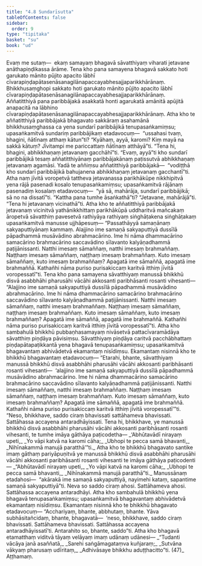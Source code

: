 ```yaml
---
title: "4.8 Sundarīsutta"
tableOfContents: false
sidebar:
  order: 9
type: "tipitaka"
basket: "su"
book: "ud"
---
```



<DynamicBreadcrumb />

<Division number="38" book="ud">

<Paragraph number="318" book="ud">
Evaṃ me sutaṃ—  ekaṃ samayaṃ bhagavā sāvatthiyaṃ viharati jetavane anāthapiṇḍikassa ārāme. Tena kho pana samayena bhagavā sakkato hoti garukato mānito pūjito apacito lābhī cīvarapiṇḍapātasenāsanagilānapaccayabhesajjaparikkhārānaṃ. Bhikkhusaṃghopi sakkato hoti garukato mānito pūjito apacito lābhī cīvarapiṇḍapātasenāsanagilānapaccayabhesajjaparikkhārānaṃ. Aññatitthiyā pana paribbājakā asakkatā honti agarukatā amānitā apūjitā anapacitā na lābhino cīvarapiṇḍapātasenāsanagilānapaccayabhesajjaparikkhārānaṃ.
</Paragraph>

<Paragraph number="319" book="ud">
Atha kho te aññatitthiyā paribbājakā bhagavato sakkāraṃ asahamānā bhikkhusaṃghassa ca yena sundarī paribbājikā tenupasaṅkamiṃsu; upasaṅkamitvā sundariṃ paribbājikaṃ etadavocuṃ—  “ussahasi tvaṃ, bhagini, ñātīnaṃ atthaṃ kātun”ti? “Kyāhaṃ, ayyā, karomi? Kiṃ mayā na sakkā kātuṃ? Jīvitampi me pariccattaṃ ñātīnaṃ atthāyā”ti.
</Paragraph>

<Paragraph number="320" book="ud">
“Tena hi, bhagini, abhikkhaṇaṃ jetavanaṃ gacchāhī”ti. “Evaṃ, ayyā”ti kho sundarī paribbājikā tesaṃ aññatitthiyānaṃ paribbājakānaṃ paṭissutvā abhikkhaṇaṃ jetavanaṃ agamāsi.
</Paragraph>

<Paragraph number="321" book="ud">
Yadā te aññiṃsu aññatitthiyā paribbājakā—  “vodiṭṭhā kho sundarī paribbājikā bahujanena abhikkhaṇaṃ jetavanaṃ gacchantī”ti. Atha naṃ jīvitā voropetvā tattheva jetavanassa parikhākūpe nikkhipitvā yena rājā pasenadi kosalo tenupasaṅkamiṃsu; upasaṅkamitvā rājānaṃ pasenadiṃ kosalaṃ etadavocuṃ—  “yā sā, mahārāja, sundarī paribbājikā; sā no na dissatī”ti. “Kattha pana tumhe āsaṅkathā”ti? “Jetavane, mahārājā”ti. “Tena hi jetavanaṃ vicinathā”ti.
</Paragraph>

<Paragraph number="322" book="ud">
Atha kho te aññatitthiyā paribbājakā jetavanaṃ vicinitvā yathānikkhittaṃ parikhākūpā uddharitvā mañcakaṃ āropetvā sāvatthiṃ pavesetvā rathiyāya rathiyaṃ siṅghāṭakena siṅghāṭakaṃ upasaṅkamitvā manusse ujjhāpesuṃ—
</Paragraph>

<Paragraph number="323" book="ud">
“Passathāyyā samaṇānaṃ sakyaputtiyānaṃ kammaṃ. Alajjino ime samaṇā sakyaputtiyā dussīlā pāpadhammā musāvādino abrahmacārino. Ime hi nāma dhammacārino samacārino brahmacārino saccavādino sīlavanto kalyāṇadhammā paṭijānissanti. Natthi imesaṃ sāmaññaṃ, natthi imesaṃ brahmaññaṃ. Naṭṭhaṃ imesaṃ sāmaññaṃ, naṭṭhaṃ imesaṃ brahmaññaṃ. Kuto imesaṃ sāmaññaṃ, kuto imesaṃ brahmaññaṃ? Apagatā ime sāmaññā, apagatā ime brahmaññā. Kathañhi nāma puriso purisakiccaṃ karitvā itthiṃ jīvitā voropessatī”ti.
</Paragraph>

<Paragraph number="324" book="ud">
Tena kho pana samayena sāvatthiyaṃ manussā bhikkhū disvā asabbhāhi pharusāhi vācāhi akkosanti paribhāsanti rosanti vihesanti—
</Paragraph>

<Paragraph number="325" book="ud">
“Alajjino ime samaṇā sakyaputtiyā dussīlā pāpadhammā musāvādino abrahmacārino. Ime hi nāma dhammacārino samacārino brahmacārino saccavādino sīlavanto kalyāṇadhammā paṭijānissanti. Natthi imesaṃ sāmaññaṃ, natthi imesaṃ brahmaññaṃ. Naṭṭhaṃ imesaṃ sāmaññaṃ, naṭṭhaṃ imesaṃ brahmaññaṃ. Kuto imesaṃ sāmaññaṃ, kuto imesaṃ brahmaññaṃ? Apagatā ime sāmaññā, apagatā ime brahmaññā. Kathañhi nāma puriso purisakiccaṃ karitvā itthiṃ jīvitā voropessatī”ti.
</Paragraph>

<Paragraph number="326" book="ud">
Atha kho sambahulā bhikkhū pubbaṇhasamayaṃ nivāsetvā pattacīvaramādāya sāvatthiṃ piṇḍāya pāvisiṃsu. Sāvatthiyaṃ piṇḍāya caritvā pacchābhattaṃ piṇḍapātapaṭikkantā yena bhagavā tenupasaṅkamiṃsu; upasaṅkamitvā bhagavantaṃ abhivādetvā ekamantaṃ nisīdiṃsu. Ekamantaṃ nisinnā kho te bhikkhū bhagavantaṃ etadavocuṃ—
</Paragraph>

<Paragraph number="327" book="ud">
“Etarahi, bhante, sāvatthiyaṃ manussā bhikkhū disvā asabbhāhi pharusāhi vācāhi akkosanti paribhāsanti rosanti vihesanti—  ‘alajjino ime samaṇā sakyaputtiyā dussīlā pāpadhammā musāvādino abrahmacārino. Ime hi nāma dhammacārino samacārino brahmacārino saccavādino sīlavanto kalyāṇadhammā paṭijānissanti. Natthi imesaṃ sāmaññaṃ, natthi imesaṃ brahmaññaṃ. Naṭṭhaṃ imesaṃ sāmaññaṃ, naṭṭhaṃ imesaṃ brahmaññaṃ. Kuto imesaṃ sāmaññaṃ, kuto imesaṃ brahmaññaṃ? Apagatā ime sāmaññā, apagatā ime brahmaññā. Kathañhi nāma puriso purisakiccaṃ karitvā itthiṃ jīvitā voropessatī’”ti.
</Paragraph>

<Paragraph number="328" book="ud">
“Neso, bhikkhave, saddo ciraṃ bhavissati sattāhameva bhavissati. Sattāhassa accayena antaradhāyissati. Tena hi, bhikkhave, ye manussā bhikkhū disvā asabbhāhi pharusāhi vācāhi akkosanti paribhāsanti rosanti vihesanti, te tumhe imāya gāthāya paṭicodetha—
</Paragraph>

<Paragraph number="329" type="verses" book="ud">
_‘Abhūtavādī nirayaṃ upeti,_  
_Yo vāpi katvā na karomi cāha;_  
_Ubhopi te pecca samā bhavanti,_  
_Nihīnakammā manujā paratthā’”ti._  

</Paragraph>

<Paragraph number="330" book="ud">
Atha kho te bhikkhū bhagavato santike imaṃ gāthaṃ pariyāpuṇitvā ye manussā bhikkhū disvā asabbhāhi pharusāhi vācāhi akkosanti paribhāsanti rosanti vihesanti te imāya gāthāya paṭicodenti—
</Paragraph>

<Paragraph number="331" type="verses" book="ud">
_“Abhūtavādī nirayaṃ upeti,_  
_Yo vāpi katvā na karomi cāha;_  
_Ubhopi te pecca samā bhavanti,_  
_Nihīnakammā manujā paratthā”ti._  

</Paragraph>

<Paragraph number="332" book="ud">
Manussānaṃ etadahosi—  “akārakā ime samaṇā sakyaputtiyā, nayimehi kataṃ, sapantime samaṇā sakyaputtiyā”ti. Neva so saddo ciraṃ ahosi. Sattāhameva ahosi. Sattāhassa accayena antaradhāyi.
</Paragraph>

<Paragraph number="333" book="ud">
Atha kho sambahulā bhikkhū yena bhagavā tenupasaṅkamiṃsu; upasaṅkamitvā bhagavantaṃ abhivādetvā ekamantaṃ nisīdiṃsu. Ekamantaṃ nisinnā kho te bhikkhū bhagavato etadavocuṃ—
</Paragraph>

<Paragraph number="334" book="ud">
“Acchariyaṃ, bhante, abbhutaṃ, bhante. Yāva subhāsitañcidaṃ, bhante, bhagavatā—  ‘neso, bhikkhave, saddo ciraṃ bhavissati. Sattāhameva bhavissati. Sattāhassa accayena antaradhāyissatī’ti. Antarahito so, bhante, saddo”ti.
</Paragraph>

<Paragraph number="335" book="ud">
Atha kho bhagavā etamatthaṃ viditvā tāyaṃ velāyaṃ imaṃ udānaṃ udānesi—
</Paragraph>

<Paragraph number="336" type="verses" book="ud">
_“Tudanti vācāya janā asaññatā,_  
_Sarehi saṅgāmagataṃva kuñjaraṃ;_  
_Sutvāna vākyaṃ pharusaṃ udīritaṃ,_  
_Adhivāsaye bhikkhu aduṭṭhacitto”ti. (47)_  


</Paragraph>
</Division>

<Paragraph number="337" type="center" book="ud">
Aṭṭhamaṃ.
</Paragraph>